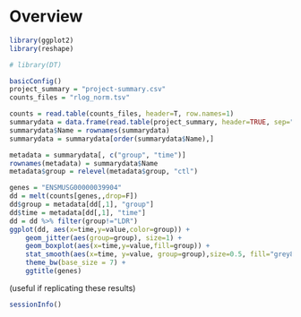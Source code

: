 
# Overview

```r
library(ggplot2)
library(reshape)

# library(DT)

basicConfig()
project_summary = "project-summary.csv"
counts_files = "rlog_norm.tsv"

counts = read.table(counts_files, header=T, row.names=1)
summarydata = data.frame(read.table(project_summary, header=TRUE, sep=","), row.names="Name", check.rows=FALSE)
summarydata$Name = rownames(summarydata)
summarydata = summarydata[order(summarydata$Name),]

metadata = summarydata[, c("group", "time")]
rownames(metadata) = summarydata$Name
metadata$group = relevel(metadata$group, "ctl")
```


```r
genes = "ENSMUSG00000039904"
dd = melt(counts[genes,,drop=F])
dd$group = metadata[dd[,1], "group"]
dd$time = metadata[dd[,1], "time"]
dd = dd %>% filter(group!="LDR")
ggplot(dd, aes(x=time,y=value,color=group)) +
    geom_jitter(aes(group=group), size=1) +
    geom_boxplot(aes(x=time,y=value,fill=group)) +
    stat_smooth(aes(x=time, y=value, group=group),size=0.5, fill="grey80") +
    theme_bw(base_size = 7) +
    ggtitle(genes)
```

(useful if replicating these results)

```r
sessionInfo()
```
